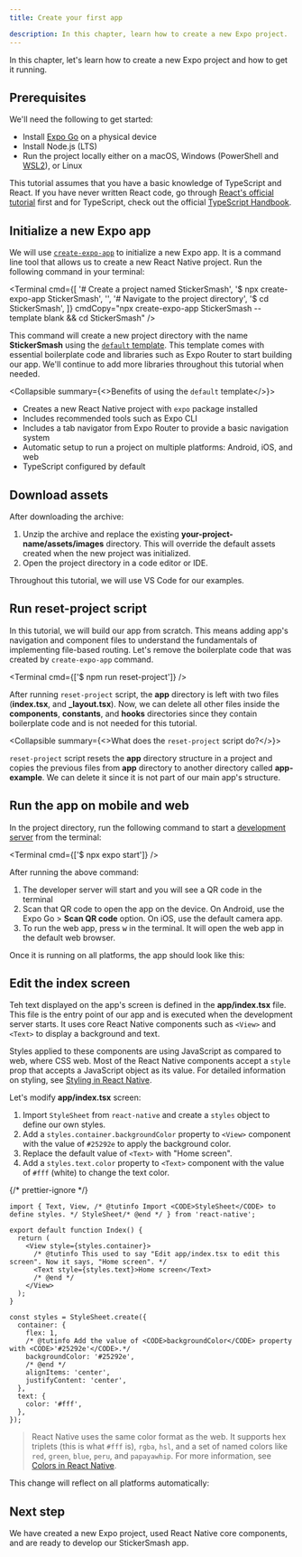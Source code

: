 ```yaml
---
title: Create your first app

description: In this chapter, learn how to create a new Expo project.
---
```




In this chapter, let's learn how to create a new Expo project and how to get it running.

## Prerequisites

We'll need the following to get started:

- Install [Expo Go](https://expo.dev/go) on a physical device
- Install Node.js (LTS)
- Run the project locally either on a macOS, Windows (PowerShell and [WSL2](https://expo.fyi/wsl)), or Linux

This tutorial assumes that you have a basic knowledge of TypeScript and React. If you have never written React code, go through [React's official tutorial](https://react.dev/learn) first and for TypeScript, check out the official [TypeScript Handbook](https://www.typescriptlang.org/docs/handbook/2/everyday-types.html).

<Step label="1">

## Initialize a new Expo app

We will use [`create-expo-app`](/more/create-expo/) to initialize a new Expo app. It is a command line tool that allows us to create a new React Native project. Run the following command in your terminal:

<Terminal
  cmd={[
    '# Create a project named StickerSmash',
    '$ npx create-expo-app StickerSmash',
    '',
    '# Navigate to the project directory',
    '$ cd StickerSmash',
  ]}
  cmdCopy="npx create-expo-app StickerSmash --template blank && cd StickerSmash"
/>

This command will create a new project directory with the name **StickerSmash** using the [`default` template](/more/create-expo/#--template). This template comes with essential boilerplate code and libraries such as Expo Router to start building our app. We'll continue to add more libraries throughout this tutorial when needed.

<Collapsible summary={<>Benefits of using the <CODE>default</CODE> template</>}>

- Creates a new React Native project with `expo` package installed
- Includes recommended tools such as Expo CLI
- Includes a tab navigator from Expo Router to provide a basic navigation system
- Automatic setup to run a project on multiple platforms: Android, iOS, and web
- TypeScript configured by default

</Collapsible>

</Step>

<Step label="2">

## Download assets

<BoxLink
  title="Download assets archive"
  Icon={Download03Icon}
  description="We'll be using these assets throughout this tutorial."
  href="/static/images/tutorial/sticker-smash-assets.zip"
/>

After downloading the archive:

1. Unzip the archive and replace the existing **your-project-name/assets/images** directory. This will override the default assets created when the new project was initialized.
2. Open the project directory in a code editor or IDE.

Throughout this tutorial, we will use VS Code for our examples.

</Step>

<Step label="3">

## Run reset-project script

In this tutorial, we will build our app from scratch. This means adding app's navigation and component files to understand the fundamentals of implementing file-based routing. Let's remove the boilerplate code that was created by `create-expo-app` command.

<Terminal cmd={['$ npm run reset-project']} />

After running `reset-project` script, the **app** directory is left with two files (**index.tsx**, and **\_layout.tsx**). Now, we can delete all other files inside the **components**, **constants**, and **hooks** directories since they contain boilerplate code and is not needed for this tutorial.

<Collapsible summary={<>What does the <CODE>reset-project</CODE> script do?</>}>

`reset-project` script resets the **app** directory structure in a project and copies the previous files from **app** directory to another directory called **app-example**. We can delete it since it is not part of our main app's structure.

</Collapsible>

</Step>

<Step label="4">

## Run the app on mobile and web

In the project directory, run the following command to start a [development server](/more/glossary-of-terms/#development-server) from the terminal:

<Terminal cmd={['$ npx expo start']} />

After running the above command:

1. The developer server will start and you will see a QR code in the terminal
2. Scan that QR code to open the app on the device. On Android, use the Expo Go > **Scan QR code** option. On iOS, use the default camera app.
3. To run the web app, press <kbd>w</kbd> in the terminal. It will open the web app in the default web browser.

Once it is running on all platforms, the app should look like this:

<ContentSpotlight
  alt="App running on all platforms"
  src="/static/images/tutorial/01-app-running-on-all-platforms.png"
  className="max-w-[720px]"
/>

</Step>

<Step label="5">

## Edit the index screen

Teh text displayed on the app's screen is defined in the **app/index.tsx** file. This file is the entry point of our app and is executed when the development server starts. It uses core React Native components such as `<View>` and `<Text>` to display a background and text.

Styles applied to these components are using JavaScript as compared to web, where CSS web. Most of the React Native components accept a `style` prop that accepts a JavaScript object as its value. For detailed information on styling, see [Styling in React Native](https://reactnative.dev/docs/style).

Let's modify **app/index.tsx** screen:

1. Import `StyleSheet` from `react-native` and create a `styles` object to define our own styles.
2. Add a `styles.container.backgroundColor` property to `<View>` component with the value of `#25292e` to apply the background color.
3. Replace the default value of `<Text>` with "Home screen".
4. Add a `styles.text.color` property to `<Text>` component with the value of `#fff` (white) to change the text color.

{/* prettier-ignore */}
```tsx app/index.tsx|collapseHeight=340
import { Text, View, /* @tutinfo Import <CODE>StyleSheet</CODE> to define styles. */ StyleSheet/* @end */ } from 'react-native';

export default function Index() {
  return (
    <View style={styles.container}>
      /* @tutinfo This used to say "Edit app/index.tsx to edit this screen". Now it says, "Home screen". */
      <Text style={styles.text}>Home screen</Text>
      /* @end */
    </View>
  );
}

const styles = StyleSheet.create({
  container: {
    flex: 1,
    /* @tutinfo Add the value of <CODE>backgroundColor</CODE> property with <CODE>'#25292e'</CODE>.*/
    backgroundColor: '#25292e',
    /* @end */
    alignItems: 'center',
    justifyContent: 'center',
  },
  text: {
    color: '#fff',
  },
});
```

> React Native uses the same color format as the web. It supports hex triplets (this is what `#fff` is), `rgba`, `hsl`, and a set of named colors like `red`, `green`, `blue`, `peru`, and `papayawhip`. For more information, see [Colors in React Native](https://reactnative.dev/docs/colors).

This change will reflect on all platforms automatically:

<ContentSpotlight
  alt="App with updated text and background color"
  src="/static/images/tutorial/02-index-screen-changes.png"
  className="max-w-[720px]"
/>

</Step>

## Next step

We have created a new Expo project, used React Native core components, and are ready to develop our StickerSmash app.

<BoxLink
  title="Add navigation"
  Icon={BookOpen02Icon}
  description="In the next chapter, we will learn how to add a stack and a tab navigator to our app."
  href="/tutorial/add-navigation/"
/>
